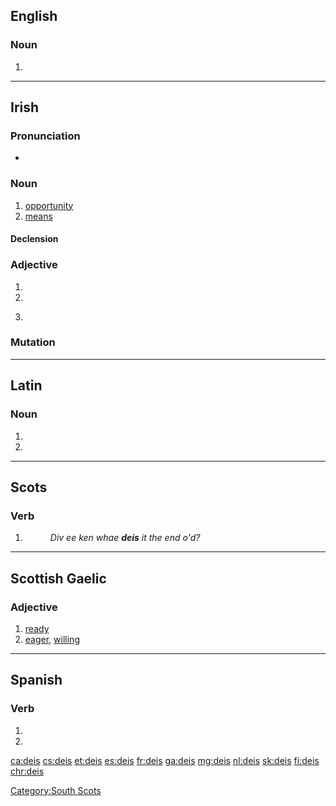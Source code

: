 ==English==

===Noun===
{{en-noun|?}}

# {{alternative form of|dais|lang=en}}

{{Webster 1913}}

----

==Irish==

===Pronunciation===
* {{IPA|/ˈdʲɛʃ/|lang=ga}}

===Noun===
{{ga-noun|g=f|deise|deiseanna}}

# [[opportunity]]
# [[means]]

====Declension====
{{ga-decl-f2|d|eis|eise|pl=eiseanna}}

===Adjective===
{{head|ga|adjective form}}

# {{inflection of|deas||voc|m|s|gloss=right (opposite of left)|lang=ga}}
# {{inflection of|deas||gen|m|s|gloss=right (opposite of left)|lang=ga}}
# {{lb|ga|archaic}} {{inflection of|deas||dat|f|s|gloss=right (opposite of left)|lang=ga}}

===Mutation===
{{ga-mut-cons|d|eis}}

----

==Latin==

===Noun===
{{la-noun-form|deīs}}

# {{inflection of|deus||dat|p|lang=la}}
# {{inflection of|deus||abl|p|lang=la}}

----

==Scots==

===Verb===
{{head|sco|verb form}}

# {{sco-third-person singular of|dei}}
#: ''Div ee ken whae '''deis''' it the end o'd?''

----

==Scottish Gaelic==

===Adjective===
{{head|gd|adjective}}

# [[ready]]
# [[eager]], [[willing]]

----

==Spanish==

===Verb===
{{es-verb-form}}

# {{es-verb form of|mood=subj|tense=pres|num=p|pers=2|formal=n|ending=ar|dar}}
# {{es-verb form of|mood=imp|num=p|pers=2|formal=n|sense=-|ending=ar|dar}}

[[Category:South Scots]]

[[ca:deis]]
[[cs:deis]]
[[et:deis]]
[[es:deis]]
[[fr:deis]]
[[ga:deis]]
[[mg:deis]]
[[nl:deis]]
[[sk:deis]]
[[fi:deis]]
[[chr:deis]]